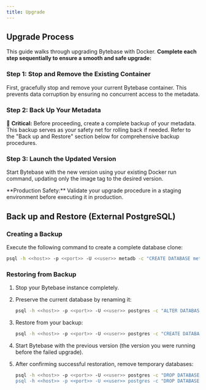 ```yaml
---
title: Upgrade
---
```


## Upgrade Process

This guide walks through upgrading Bytebase with Docker. **Complete each step sequentially to ensure a smooth and safe upgrade:**

### Step 1: Stop and Remove the Existing Container

First, gracefully stop and remove your current Bytebase container. This prevents data corruption by ensuring no concurrent access to the metadata.

### Step 2: Back Up Your Metadata

🚨 **Critical:** Before proceeding, create a complete backup of your metadata. This backup serves as your safety net for rolling back if needed. Refer to the "Back up and Restore" section below for comprehensive backup procedures.

### Step 3: Launch the Updated Version

Start Bytebase with the new version using your existing Docker run command, updating only the image tag to the desired version.

<Warning>
**Production Safety:** Validate your upgrade procedure in a staging environment before executing it in production.
</Warning>

## Back up and Restore (External PostgreSQL)

### Creating a Backup

Execute the following command to create a complete database clone:

```bash
psql -h <<host>> -p <<port>> -U <<user>> metadb -c "CREATE DATABASE metadb_backup WITH TEMPLATE metadb;"
```

### Restoring from Backup

1. Stop your Bytebase instance completely.

2. Preserve the current database by renaming it:
   
   ```bash
   psql -h <<host>> -p <<port>> -U <<user>> postgres -c "ALTER DATABASE metadb RENAME TO metadb_old"
   ```

3. Restore from your backup:
   
   ```bash
   psql -h <<host>> -p <<port>> -U <<user>> postgres -c "CREATE DATABASE metadb WITH TEMPLATE metadb_backup;"
   ```

4. Start Bytebase with the previous version (the version you were running before the failed upgrade).

5. After confirming successful restoration, remove temporary databases:
   
   ```bash
   psql -h <<host>> -p <<port>> -U <<user>> postgres -c "DROP DATABASE metadb_old"
   psql -h <<host>> -p <<port>> -U <<user>> postgres -c "DROP DATABASE metadb_backup"
   ```

